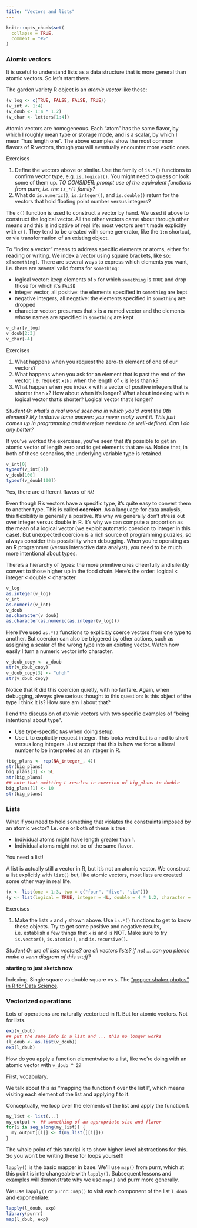 ```yaml
---
title: "Vectors and lists"
---
```


```r
knitr::opts_chunk$set(
  collapse = TRUE,
  comment = "#>"
)
```

### Atomic vectors

It is useful to understand lists as a data structure that is more general than atomic vectors. So let's start there.

The garden variety R object is an *atomic vector* like these:

```r
(v_log <- c(TRUE, FALSE, FALSE, TRUE))
(v_int <- 1:4)
(v_doub <- 1:4 * 1.2)
(v_char <- letters[1:4])
```

Atomic vectors are homogeneous. Each "atom" has the same flavor, by which I roughly mean type or storage mode, and is a scalar, by which I mean "has length one". The above examples show the most common flavors of R vectors, though you will eventually encounter more exotic ones.



Exercises

1. Define the vectors above or similar. Use the family of `is.*()` functions to confirm vector type, e.g. `is.logical()`. You might need to guess or look some of them up. *TO CONSIDER: prompt use of the equivalent functions from purrr, i.e. the `is_*()` family?*
1. What do `is.numeric()`, `is.integer()`, and `is.double()` return for the vectors that hold floating point number versus integers? 

The `c()` function is used to construct a vector by hand. We used it above to construct the logical vector. All the other vectors came about through other means and this is indicative of real life: most vectors aren't made explicitly with `c()`. They tend to be created with some generator, like the `1:n` shortcut, or via transformation of an existing object.

To "index a vector" means to address specific elements or atoms, either for reading or writing. We index a vector using square brackets, like so: `x[something]`. There are several ways to express which elements you want, i.e. there are several valid forms for `something`:

  * logical vector: keep elements of `x` for which `something` is `TRUE` and drop those for which it's `FALSE`
  * integer vector, all positive: the elements specified in `something` are kept
  * negative integers, all negative: the elements specified in `something` are dropped
  * character vector: presumes that `x` is a named vector and the elements whose names are specified in `something` are kept

```r
v_char[v_log]
v_doub[2:3]
v_char[-4]
```

Exercises

1. What happens when you request the zero-th element of one of our vectors?
1. What happens when you ask for an element that is past the end of the vector, i.e. request `x[k]` when the length of `x` is less than `k`?
1. What happen when you index `x` with a vector of positive integers that is shorter than `x`? How about when it's longer? What about indexing with a logical vector that's shorter? Logical vector that's longer?

*Student Q: what's a real world scenario in which you'd want the 0th element? My tentative lame answer: you never really want it. This just comes up in programming and therefore needs to be well-defined. Can I do any better?*

If you've worked the exercises, you've seen that it's possible to get an atomic vector of length zero and to get elements that are `NA`. Notice that, in both of these scenarios, the underlying variable type is retained.

```r
v_int[0]
typeof(v_int[0])
v_doub[100]
typeof(v_doub[100])
```

Yes, there are different flavors of `NA`!

Even though R's vectors have a specific type, it's quite easy to convert them to another type. This is called **coercion**. As a language for data analysis, this flexibility is generally a positive. It's why we generally don't stress out over integer versus double in R. It's why we can compute a proportion as the mean of a logical vector (we exploit automatic coercion to integer in this case). But unexpected coercion is a rich source of programming puzzles, so always consider this possibility when debugging. When you're operating as an R programmer (versus interactive data analyst), you need to be much more intentional about types.

There's a hierarchy of types: the more primitive ones cheerfully and silently convert to those higher up in the food chain. Here's the order: logical < integer < double < character.

```r
v_log
as.integer(v_log)
v_int
as.numeric(v_int)
v_doub
as.character(v_doub)
as.character(as.numeric(as.integer(v_log)))
```

Here I've used `as.*()` functions to explicitly coerce vectors from one type to another. But coercion can also be triggered by other actions, such as assigning a scalar of the wrong type into an existing vector. Watch how easily I turn a numeric vector into character.

```r
v_doub_copy <- v_doub
str(v_doub_copy)
v_doub_copy[3] <- "uhoh"
str(v_doub_copy)
```

Notice that R did this coercion quietly, with no fanfare. Again, when debugging, always give serious thought to this question: Is this object of the type I think it is? How sure am I about that?

I end the discussion of atomic vectors with two specific examples of "being intentional about type".

  * Use type-specific `NA`s when doing setup.
  * Use `L` to explicitly request integer. This looks weird but is a nod to short versus long integers. Just accept that this is how we force a literal number to be interpreted as an integer in R.
  
```r
(big_plans <- rep(NA_integer_, 4))
str(big_plans)
big_plans[3] <- 5L
str(big_plans)
## note that omitting L results in coercion of big_plans to double
big_plans[1] <- 10
str(big_plans)
```

### Lists

What if you need to hold something that violates the constraints imposed by an atomic vector? I.e. one or both of these is true:

  * Individual atoms might have length greater than 1.
  * Individual atoms might not be of the same flavor.
  
You need a list!

A list is actually still a vector in R, but it's not an atomic vector. We construct a list explicitly with `list()` but, like atomic vectors, most lists are created some other way in real life.

```r
(x <- list(one = 1:3, two = c("four", "five", "six")))
(y <- list(logical = TRUE, integer = 4L, double = 4 * 1.2, character = "character"))
```

Exercises

1. Make the lists `x` and `y` shown above. Use `is.*()` functions to get to know these objects. Try to get some positive and negative results, i.e. establish a few things that `x` is and is NOT. Make sure to try `is.vector()`, `is.atomic()`, and `is.recursive()`.

*Student Q: are all lists vectors? are all vectors lists? if not ... can you please make a venn diagram of this stuff?*

**starting to just sketch now**

Indexing. Single square vs double square vs `$`. The ["pepper shaker photos" in R for Data Science](http://r4ds.had.co.nz/vectors.html#lists-of-condiments).

### Vectorized operations

Lots of operations are naturally vectorized in R. But for atomic vectors. Not for lists.

```r
exp(v_doub)
## put the same info in a list and ... this no longer works
(l_doub <- as.list(v_doub))
exp(l_doub)
```

How do you apply a function elementwise to a list, like we're doing with an atomic vector with `v_doub ^ 2`?

First, vocabulary.

We talk about this as "mapping the function f over the list l", which means visiting each element of the list and applying f to it. 

Conceptually, we loop over the elements of the list and apply the function f.

```r
my_list <- list(...)
my_output <- ## something of an appropriate size and flavor
for(i in seq_along(my_list)) {
  my_output[[i]] <- f(my_list([[i]]))
}
```

The whole point of this tutorial is to show higher-level abstractions for this. So you won't be writing these for loops yourself!

`lapply()` is the basic mapper in base. We'll use `map()` from purrr, which at this point is interchangeable with `lapply()`. Subsequent lessons and examples will demonstrate why we use `map()` and purrr more generally.

We use `lapply()` or `purrr::map()` to visit each component of the list `l_doub` and exponentiate:

```r
lapply(l_doub, exp)
library(purrr)
map(l_doub, exp)
```


